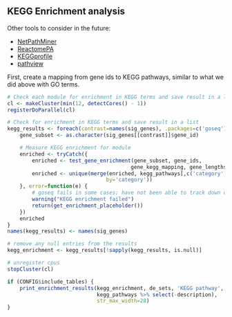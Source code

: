 KEGG Enrichment analysis
------------------------

Other tools to consider in the future:

- [NetPathMiner](http://bioconductor.org/packages/release/bioc/html/NetPathMiner.html)
- [ReactomePA](http://bioconductor.org/packages/release/bioc/html/ReactomePA.html)
- [KEGGprofile](http://www.bioconductor.org/packages/release/bioc/html/KEGGprofile.html)
- [pathview](http://www.bioconductor.org/packages/release/bioc/html/pathview.html)

First, create a mapping from gene ids to KEGG pathways, similar to what we did
above with GO terms.

<!--
 2015/11/13
 T. cruzi KEGG problem:

 Columns incorrectly names? (category saved as "description")
 
> kegg_pathways$description
 [1] "path:tcr00900" "path:tcr01100" "path:tcr01110" "path:tcr01130" 
 [4] "path:tcr03010" "path:tcr00230" "path:tcr03050" "path:tcr04141" 
 [8] "path:tcr01040" "path:tcr01212" "path:tcr04146" "path:tcr00100" 
-->

```r
# Check each module for enrichment in KEGG terms and save result in a list
cl <- makeCluster(min(12, detectCores() - 1))
registerDoParallel(cl)

# Check for enrichment in KEGG terms and save result in a list
kegg_results <- foreach(contrast=names(sig_genes), .packages=c('goseq')) %dopar% {
    gene_subset <- as.character(sig_genes[[contrast]]$gene_id)

    # Measure KEGG enrichment for module
    enriched <- tryCatch({
        enriched <- test_gene_enrichment(gene_subset, gene_ids,
                                        gene_kegg_mapping, gene_lengths)
        enriched <- unique(merge(enriched, kegg_pathways[,c('category','name')],
                                by='category'))
    }, error=function(e) {
        # goseq fails in some cases; have not been able to track down cause yet
        warning("KEGG enrichment failed")
        return(get_enrichment_placeholder())
    })
    enriched
}
names(kegg_results) <- names(sig_genes)

# remove any null entries from the results
kegg_enrichment <- kegg_results[!sapply(kegg_results, is.null)]

# unregister cpus
stopCluster(cl)
```

```r
if (CONFIG$include_tables) {
    print_enrichment_results(kegg_enrichment, de_sets, 'KEGG pathway',
                             kegg_pathways %>% select(-description),
                             str_max_width=28)
}
```
